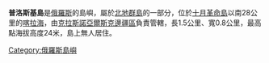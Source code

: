 {{Coord|78.522744|98.69625|type:isle_region:RU_source:GoogleMaps|display=title}}
'''普洛斯基島'''是[[俄羅斯|俄羅斯]]的島嶼，屬於[[北地群島|北地群島]]的一部分，位於[[十月革命島|十月革命島]]以南28公里的[[喀拉海|喀拉海]]，由[[克拉斯諾亞爾斯克邊疆區|克拉斯諾亞爾斯克邊疆區]]負責管轄，長1.5公里、寬0.8公里，最高點海拔高度24米，島上無人居住。

{{Russia-geo-stub}}
[[Category:俄羅斯島嶼|Category:俄羅斯島嶼]]